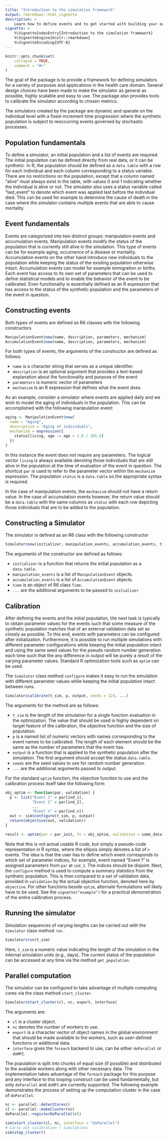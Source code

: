 ```yaml
---
title: "Introduction to the simulation framework"
output: rmarkdown::html_vignette
description: >
    Learn how to define events and to get started with building your own simulator.
vignette: >
    %\VignetteIndexEntry{Introduction to the simulation framework}
    %\VignetteEngine{knitr::rmarkdown}
    %\VignetteEncoding{UTF-8}
---
```


```r
knitr::opts_chunk$set(
    collapse = TRUE,
    comment = "#>"
)
```

The goal of the package is to provide a framework for defining simulators for a variety of purposes and applications in the health care domain. Several design choices have been made to make the simulator as general as possible, highly scalable and easy to use. The package also provides tools to calibrate the simulator according to chosen metrics.

The simulators created by the package are dynamic and operate on the individual level with a fixed-increment time progression where the synthetic population is subject to reoccurring events governed by stochastic processes.

## Population fundamentals

To define a simulator, an initial population and a list of events are required. The initial population can be defined directly from real data, or it can be synthetic. In R, the population should be defined as a `data.table` with a row for each individual and each column corresponding to a status variable. There are no restrictions on the population, except that a column named "alive" must always exist in the table, with values 0 and 1 indicating whether the individual is alive or not. The simulator also uses a status variable called "last_event" to denote which event was applied last before the individual died. This can be used for example to determine the cause of death in the case where the simulator contains multiple events that are able to cause mortality.

## Event fundamentals

Events are categorized into two distinct groups: manipulation events and accumulation events. Manipulation events modify the status of the population that is currently still alive in the simulation. This type of events can be for example aging, occurrence of a disease or mortality. Accumulation events on the other hand introduce new individuals to the population while keeping the status of the existing population otherwise intact. Accumulation events can model for example immigration or births. Each event has access to its own set of parameters that can be used to define statistical models and to enable the behavior of the event to be calibrated. Even functionality is essentially defined as an R expression that has access to the status of the synthetic population and the parameters of the event in question.

## Constructing events

Both types of events are defined as R6 classes with the following constructors

```r
ManipulationEvent$new(name, description, parameters, mechanism)
AccumulationEvent$new(name, description, parameters, mechanism)
```

For both types of events, the arguments of the constructor are defined as follows: 

 - `name` is a character string that serves as a unique identifier. 
 - `description` is an optional argument that provides a text-based explanation about the functionality and purpose of the event
 - `parameters` is numeric vector of parameters
 - `mechanism` is an R expression that defines what the event does. 
 
As an example, consider a simulator where events are applied daily and we wish to model the aging of individuals in the population. This can be accomplished with the following manipulation event:

```r
aging <- ManipulationEvent$new(
  name = "Aging",
  description = "Aging of individuals",
  mechanism = expression({
    status[living, age := age + 1.0 / 365.0]
  })
)
```
In this instance the event does not require any parameters. The logical vector `living` is always available denoting those individuals that are still alive in the population at the time of evaluation of the event in question. The shortcut `par` is used to refer to the parameter vector within the `mechanism` expression. The population `status` is a `data.table` so the appropriate syntax is required.

In the case of manipulation events, the `mechanism` should not have a return value. In the case of accumulation events however, the return value should be a `data.table` with the same columns as `status` with each row depicting those individuals that are to be added to the population.

## Constructing a Simulator

The simulator is defined as an R6 class with the following constructor

```r
Simulator$new(initializer, manipulation_events, accumulation_events, time, seeds, ...)
```

The arguments of the constructor are defined as follows:

 - `initializer` is a function that returns the initial population as a `data.table`.
 - `manipulation_events` is a list of `ManipulationEvent` objects.
 - `accumulation_events` is a list of `AccumulationEvent` objects.
 - `time` is an object of R6 class `Time`.
 - `...` are the additional arguments to be passed to `initializer`

## Calibration

After defining the events and the initial population, the next task is typically to obtain parameter values for the events such that some measure of the synthetic population matches that of an external validation data set as closely as possible. To this end, events with parameters can be configured after initialization. Furthermore, it is possible to run multiple simulations with different parameter configurations while keeping the initial population intact and using the same seed values for the pseudo random number generation each time such that the any difference in output will be purely a result of the varying parameter values. Standard R optimization tools such as `optim` can be used.

The `Simulator` class method `configure` makes it easy to run the simulation with different parameter values while keeping the initial population intact between runs.

```r
Simulator$calibrate(t_sim, p, output, seeds = 123, ...)
```

The arguments for the method are as follows:

 - `t_sim` is the length of the simulation for a single function evaluation in the optimization. The value that should be used is highly dependent on target feature of the calibration, the objective function and the size of population.
 - `p` is a named list of numeric vectors with names corresponding to the event names to be calibrated. The length of each element should be the same as the number of parameters that the event has.
 - `output` is a function that is applied to the synthetic population after the simulation. The first argument should accept the status `data.table`.
 - `seeds` are the seed values to use for random number generation.
 - `...` are the additional arguments passed to output.

For the standard `optim` function, the objective function to use and the calibration process itself take the following form
```r
obj_optim <- function(par, validation) {
  p <- list("Event 1" = par[ind_1],
            "Event 2" = par[ind_2],
            ...
            "Event n" = par[ind_n])
  out <- sim$configure(t_sim, p, output)
  return(objective(out, validation))
}

result <- optim(par = par_init, fn = obj_optim, validation = some_data)
```
Note that this is not actual usable R code, but simply a pseudo-code representation in R syntax, where the ellipsis simply denotes a list of `n` events. The idea is that the user has to define which event corresponds to which set of parameter indices, for example, event named "Event 1" is assigned parameters from `par` at `ind_1`. The indices should be disjoint. Next, the `configure` method is used to compute a summary statistics from the synthetic population. This is then compared to a set of validation data, provided in `validation` by the actual objective function, denoted here by `objective`. For other functions beside `optim`, alternate formulations will likely have to be used. See the `vignette("example")` for a practical demonstration of the entire calibration process.
 
## Running the simulator

Simulation sequences of varying lengths can be carried out with the `Simulator` class method `run`.

```r
Simulator$run(t_sim)
```

Here, `t_sim` is a numeric value indicating the length of the simulation in the internal simulation units (e.g., days). The current status of the population can be accessed at any time via the method `get_population`.

## Parallel computation

The simulator can be configured to take advantage of multiple computing cores via the class method `start_cluster`. 
```r
Simulator$start_cluster(cl, nc, export, interface)
```
The arguments are:

 - `cl` is a cluster object.
 - `nc` denotes the number of workers to use.
 - `export` is a character vector of object names in the global environment that should be made available to the workers, such as user-defined functions or additional data.
 - `interface` gives the `foreach` backend to use, can be either `doParallel` or `doMPI`.

The population is split into chunks of equal size (if possible) and distributed to the available workers along with other necessary data. The implementation takes advantage of the `foreach` package for this purpose and any interface to this looping construct can be used fundamentally, but only `doParallel` and `doMPI` are currently supported. The following example demonstrates the process of setting up the computation cluster in the case of `doParallel`:

```r
nc <- parallel::detectCores()
cl <- parallel::makeCluster(nc)
doParallel::registerDoParallel(cl)

sim$start_cluster(cl, nc, interface = "doParallel")
# Carry out calibration / simulations
sim$stop_cluster()
```
